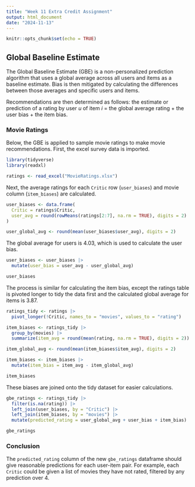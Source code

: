 ```yaml
---
title: "Week 11 Extra Credit Assignment"
output: html_document
date: "2024-11-13"
---
```


```r
knitr::opts_chunk$set(echo = TRUE)
```

## Global Baseline Estimate 

The Global Baseline Estimate (GBE) is a non-personalized prediction algorithm that uses a global average across all users and items as a baseline estimate. Bias is then mitigated by calculating the differences between those averages and specific users and items.

Recommendations are then determined as follows: the estimate or prediction of a rating by user *u* of item *i*
= the global average rating + the user bias + the item bias.


### Movie Ratings

Below, the GBE is applied to sample movie ratings to make movie recommendations. First, the excel survey data is imported.

```r
library(tidyverse)
library(readxl)

ratings <- read_excel("MovieRatings.xlsx")
```

Next, the average ratings for each `Critic` row (`user_biases`) and movie column (`item_biases`) are calculated.

```r
user_biases <- data.frame(
  Critic = ratings$Critic,
  user_avg = round(rowMeans(ratings[2:7], na.rm = TRUE), digits = 2)
)

user_global_avg <- round(mean(user_biases$user_avg), digits = 2)
```

The global average for users is 4.03, which is used to calculate the user bias.

```r
user_biases <- user_biases |>
  mutate(user_bias = user_avg - user_global_avg)

user_biases
```

The process is similar for calculating the item bias, except the ratings table is pivoted longer to tidy the data first and the calculated global average for items is 3.87.

```r
ratings_tidy <- ratings |>
  pivot_longer(!Critic, names_to = "movies", values_to = "rating")

item_biases <- ratings_tidy |>
  group_by(movies) |>
  summarize(item_avg = round(mean(rating, na.rm = TRUE), digits = 2))

item_global_avg <- round(mean(item_biases$item_avg), digits = 2)

item_biases <- item_biases |>
  mutate(item_bias = item_avg - item_global_avg)

item_biases
```

These biases are joined onto the tidy dataset for easier calculations.

```r
gbe_ratings <- ratings_tidy |>
  filter(is.na(rating)) |>
  left_join(user_biases, by = "Critic") |>
  left_join(item_biases, by = "movies") |>
  mutate(predicted_rating = user_global_avg + user_bias + item_bias)

gbe_ratings
```

### Conclusion

The `predicted_rating` column of the new `gbe_ratings` dataframe should give reasonable predictions for each user-item pair. For example, each `Critic` could be given a list of movies they have not rated, filtered by any prediction over 4.
